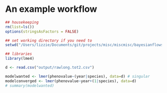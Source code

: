 # An example workflow

```r
## housekeeping
rm(list=ls()) 
options(stringsAsFactors = FALSE)

## set working directory if you need to
setwd("/Users/lizzie/Documents/git/projects/misc/miscmisc/bayesianflows/examples/synchrony")

## libraries
library(lme4)

d <- read.csv("output/rawlong.tot2.csv")

modelwanted <- lmer(phenovalue~(year|species), data=d) # singular
modelconverged <- lmer(phenovalue~year+(1|species), data=d)
# summary(modelwanted)
```